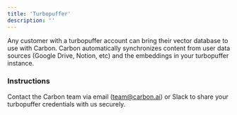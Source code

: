 ```yaml
---
title: 'Turbopuffer'
description: ''
---
```


Any customer with a turbopuffer account can bring their vector database to use with Carbon. Carbon automatically synchronizes content from user data sources (Google Drive, Notion, etc) and the embeddings in your turbopuffer instance.

### Instructions
Contact the Carbon team via email (team@carbon.ai) or Slack to share your turbopuffer credentials with us securely.